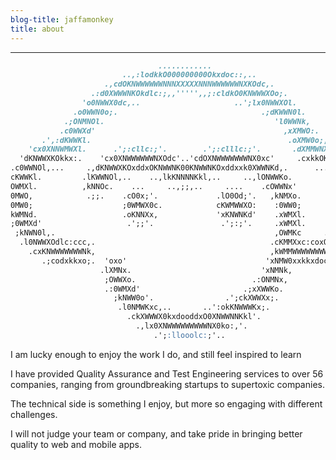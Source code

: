 ```yaml
---
blog-title: jaffamonkey
title: about
---
```



---
<CodeWave>

```markdown
                                 ............
                         ..,:lodkkO000000000Okxdoc::,..
                     .,cdOKNWWWWWWNNNXXXXXNNNWWWWWWNXKOdc,.
                  .:d0XWWWNKOkdlc:;,,''''',,;:cldkO0KNWWWXOo;.
                'o0NWWX0dc,..                     ..';lx0NWWXOl.
              .o0WWN0o;.                                .;dKWWN0l.
            .;ONMNOl.                                      'l0WWNk,
           .c0WWXd'                                          ,xXMWO:.
       .',:dKWWKl.                                            .oXMW0o;,..
    'cx0XNNWMWXl.      .';:cllc:;'.        .';:clllc:;'.       .dXMMWNXKOd:.
  'dKNWWXKOkkx:.    'cx0XNWWWWWWNXOdc'..'cdOXNWWWWWWWNX0xc'     .cxkkOKNWWN0o'
.c0WWNOl,...     .,dKNWWXKOxddxOKNWWNK00KNWWNKOxddxxk0XWWNKd,.      ...;o0NWNO:.
cKWWKl.         .lKWWNOl,..    ..,lkKNNNNKkl,..     ..,lONWWKo.          'oXMW0:
OWMXl.          ,kNNOc.    ...     ..,;;,..     ....    .cOWWNx'          .dNMNx.
0MWO,            .;;.    .cO0x;'.             .lO0Od;'.   ,kNMXo.          :0WW0,
0MW0;                    ;0WMWX0c.            cKWMWWXO:    :0WW0;          :KMWO,
kWMNd.                   .oKNNXx,             'xKNWNKd'    .xWMXl.        'xNMNd.
;0WMXd'                   .';;'.               .';:;'.     .xWMXl.       ,xNMNk,
 ;kNWN0l,.                                                 ,OWMKc     .,oKWWNx,
  .l0NWWXOdlc:ccc,.                                       .cKMMXxc:coxOXWWNOc.
    .cxKNWWWWWWWNk,                                       ,kWMMWWWWWWWWN0x:.
       .;codxkkxo;.  'oxo'                               'xNMW0xxkkxdoc,.
                    .lXMNx.                             'xNMNk,
                     ;OWWXo.                          .:ONMNx,
                     .:0WMXd'                       .;xXWWKo.
                       ;kNWW0o'.                .';ckXWWXx;.
                        .l0NMWKxc,..       ..':okKNWWWKx;.
                          .ckXWWWX0kxdooddxO0XNWWNNKkl'.
                            .,lx0XNWWWWWWWWWNX0ko:,'.
                                .';:llooolc:;'..
```

I am lucky enough to enjoy the work I do, and still feel inspired to learn

I have provided Quality Assurance and Test Engineering services to over 56 companies, ranging from groundbreaking startups to supertoxic companies.

The technical side is something I enjoy, but more so engaging with different challenges.

I will not judge your team or company, and take pride in bringing better quality to web and mobile apps.

</CodeWave>
